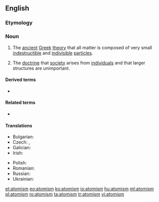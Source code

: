 ==English==
{{wikipedia}}

===Etymology===
{{suffix|atom|ism|lang=en}}

===Noun===
{{en-noun|~}}

# {{lb|en|philosophy}} The [[ancient]] [[Greek]] [[theory]] that all matter is composed of very small [[indestructible]] and [[indivisible]] [[particle]]s.
# {{lb|en|philosophy}} The [[doctrine]] that [[society]] arises from [[individual]]s and that larger structures are unimportant.

====Derived terms====
* {{l|en|logical atomism}}

====Related terms====
* {{l|en|atomistic}}

====Translations====
{{trans-top|ancient Greek theory}}
* Bulgarian: {{t|bg|атомизъм|m|sc=Cyrl}}
* Czech: {{t|cs|atomismus|m}}, {{t|cs|atomizmus|m}}
* Galician: {{t+|gl|atomismo|m}}
* Irish: {{t|ga|adamhachas|m}}
{{trans-mid}}
* Polish: {{t|pl|atomizm}}
* Romanian: {{t+|ro|atomism|n}}
* Russian: {{t+|ru|атоми́зм|m}}
* Ukrainian: {{t+|uk|атомізм|m|sc=Cyrl}}
{{trans-bottom}}

[[et:atomism]]
[[eo:atomism]]
[[ko:atomism]]
[[io:atomism]]
[[hu:atomism]]
[[ml:atomism]]
[[pl:atomism]]
[[ro:atomism]]
[[ta:atomism]]
[[tr:atomism]]
[[vi:atomism]]